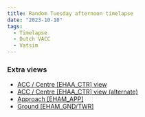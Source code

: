 ```yaml
---
title: Random Tuesday afternoon timelapse
date: "2023-10-10"
tags:
  - Timelapse
  - Dutch VACC
  - Vatsim
---
```


<Youtube id="hWuMfgTT0S0" />

### Extra views

- [ACC / Centre [EHAA_CTR] view](https://youtu.be/KZU_bbEhoM8)
- [ACC / Centre [EHAA_CTR] view (alternate)](https://youtu.be/CfQt15dKktw)
- [Approach [EHAM_APP]](https://youtu.be/KblHUswywuo)
- [Ground [EHAM_GND/TWR]](https://youtu.be/3FP2OCPr1e4)
